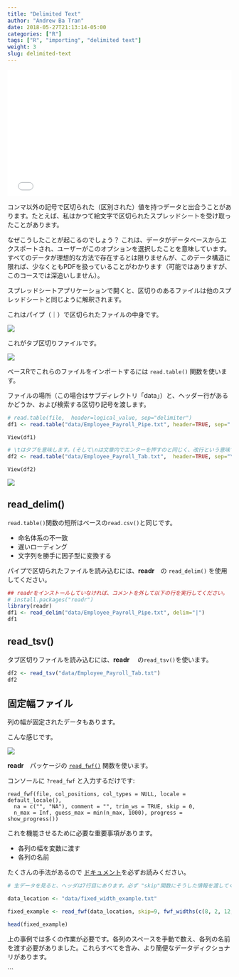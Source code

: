 ```yaml
---
title: "Delimited Text"
author: "Andrew Ba Tran"
date: 2018-05-27T21:13:14-05:00
categories: ["R"]
tags: ["R", "importing", "delimited text"]
weight: 3
slug: delimited-text
---
```



<div style="position: relative; padding-bottom: 56.25%; height: 0; overflow: hidden;">
  <iframe src="//www.youtube.com/embed/qGL-wio4cZU?t=4s" style="position: absolute; top: 0; left: 0; width: 100%; height: 100%; border:0; encrypted-media" allowfullscreen title="YouTube Video"></iframe>
</div>

コンマ以外の記号で区切られた（区別された）値を持つデータと出合うことがあります。たとえば、私はかつて絵文字で区切られたスプレッドシートを受け取ったことがあります。

なぜこうしたことが起こるのでしょう？ これは、データがデータベースからエクスポートされ、ユーザーがこのオプションを選択したことを意味しています。すべてのデータが理想的な方法で存在するとは限りませんが、このデータ構造に限れば、少なくともPDFを扱っていることがわかります（可能ではありますが、このコースでは深追いしません）。

スプレッドシートアプリケーションで開くと、区切りのあるファイルは他のスプレッドシートと同じように解釈されます。

これはパイプ（｜）で区切られたファイルの中身です。

![](/importing_exporting/delimited_text/images/pipe-delimited.png?classes=shadow)

これがタブ区切りファイルです。

![](/importing_exporting/delimited_text/images/tab-delimited.png?classes=shadow)

ベースRでこれらのファイルをインポートするには `read.table()` 関数を使います。

ファイルの場所（この場合はサブディレクトリ「data」）と、ヘッダー行があるかどうか、および検索する区切り記号を渡します。

```r
# read.table(file,  header=logical_value, sep="delimiter")
df1 <- read.table("data/Employee_Payroll_Pipe.txt", header=TRUE, sep="|")
```

```
View(df1)
```

```r
# \tはタブを意味します。(そして\nは文章内でエンターを押すのと同じく、改行という意味です)
df2 <- read.table("data/Employee_Payroll_Tab.txt",  header=TRUE, sep="\t")
```

```
View(df2)
```

![](/importing_exporting/delimited_text/images/df1_success.png?classes=shadow)

## read_delim()

 `read.table()`関数の短所はベースの`read.csv()`と同じです。

* 命名体系の不一致
* 遅いローディング
* 文字列を勝手に因子型に変換する

パイプで区切られたファイルを読み込むには、**readr**　の `read_delim()` を使用してください。

```r
## readrをインストールしていなければ、コメントを外して以下の行を実行してください。
# install.packages("readr")
library(readr)
df1 <- read_delim("data/Employee_Payroll_Pipe.txt", delim="|")
df1
```

## read_tsv()
タブ区切りファイルを読み込むには、**readr** 　の`read_tsv()`を使います。

```r
df2 <- read_tsv("data/Employee_Payroll_Tab.txt")
df2
```

## 固定幅ファイル

列の幅が固定されたデータもあります。

こんな感じです。

![](/importing_exporting/delimited_text/images/fixed_width.png?classes=shadow)


**readr**　パッケージの [`read_fwf()`](https://readr.tidyverse.org/reference/read_fwf.html) 関数を使います。

コンソールに `?read_fwf` と入力するだけです:

```
read_fwf(file, col_positions, col_types = NULL, locale = default_locale(),
  na = c("", "NA"), comment = "", trim_ws = TRUE, skip = 0,
  n_max = Inf, guess_max = min(n_max, 1000), progress = show_progress())
```

これを機能させるために必要な重要事項があります。

* 各列の幅を変数に渡す
* 各列の名前

たくさんの手法があるので [ドキュメント](https://readr.tidyverse.org/reference/read_fwf.html)を必ずお読みください。


```r

# 生データを見ると、ヘッダは7行目にあります。必ず "skip"関数にそうした情報を渡してください。

data_location <- "data/fixed_width_example.txt"

fixed_example <- read_fwf(data_location, skip=9, fwf_widths(c(8, 2, 12, 12, 29, 3,6, 9, 5, 18, 20, 8), c("entry", "per", "post_date", "gl_account", "description", "source", "cflow", "ref", "post", "debit", "credit", "alloc")))

head(fixed_example)
```

上の事例では多くの作業が必要です。各列のスペースを手動で数え、各列の名前を渡す必要がありました。これらすべてを含み、より簡便なデータディクショナリがあります。


```
